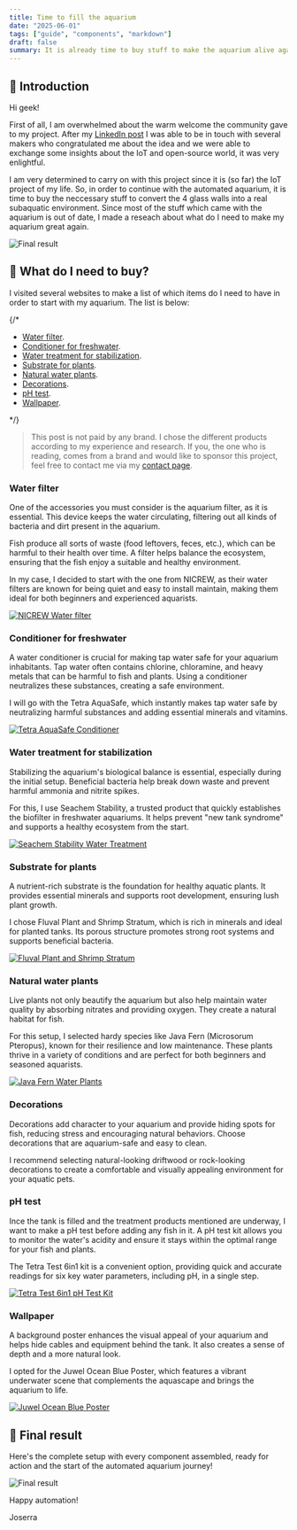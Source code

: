 ```yaml
---
title: Time to fill the aquarium
date: "2025-06-01"
tags: ["guide", "components", "markdown"]
draft: false
summary: It is already time to buy stuff to make the aquarium alive again!
---
```


## 🐠 Introduction

Hi geek!

First of all, I am overwhelmed about the warm welcome the community gave to my project. After my [LinkedIn post](https://www.linkedin.com/posts/jos%C3%A9-ram%C3%B3n-h-572a86234_sideproject-iot-internetofthings-activity-7330849858091667456-7Iyi?utm_source=share&utm_medium=member_desktop&rcm=ACoAADqJK6YB0AXKq7JtwhQGx6J-AAL30zTmZpc) I was able to be in touch with several makers who congratulated me about the idea and we were able to exchange some insights about the IoT and open-source world, it was very enlightful.

I am very determined to carry on with this project since it is (so far) the IoT project of my life. So, in order to continue with the automated aquarium, it is time to buy the neccessary stuff to convert the 4 glass walls into a real subaquatic environment. Since most of the stuff which came with the aquarium is out of date, I made a reseach about what do I need to make my aquarium great again.

![Final result](aquarium-equipment/Aquarium-decoration.avif)

## 🛒 What do I need to buy?

I visited several websites to make a list of which items do I need to have in order to start with my aquarium. The list is below:

{/*
<TOCInline toc={props.toc} exclude="Introduction" />

- [Water filter](#water-filter).
- [Conditioner for freshwater](#conditioner-for-freshwater).
- [Water treatment for stabilization](#water-treatment-for-stabilization).
- [Substrate for plants](#substrate-for-plants).
- [Natural water plants](#natural-water-plants).
- [Decorations](#decorations).
- [pH test](#ph-test).
- [Wallpaper](#wallpaper).

*/}

>This post is not paid by any brand. I chose the different products according to my experience and research. If you, the one who is reading, comes from a brand and would like to sponsor this project, feel free to contact me via my [contact page](../../src/app/contact/).

### Water filter

One of the accessories you must consider is the aquarium filter, as it is essential. This device keeps the water circulating, filtering out all kinds of bacteria and dirt present in the aquarium.

Fish produce all sorts of waste (food leftovers, feces, etc.), which can be harmful to their health over time. A filter helps balance the ecosystem, ensuring that the fish enjoy a suitable and healthy environment.

In my case, I decided to start with the one from NICREW, as their water filters are known for being quiet and easy to install maintain, making them ideal for both beginners and experienced aquarists.

[![NICREW Water filter](aquarium-equipment/NICREW-filter.avif)](https://www.amazon.es/NICREW-Filtro-para-Acuario-FR1/dp/B08SQQ2TW4/ref=dp_prsubs_d_sccl_2/259-7762524-4874135?pd_rd_w=XlGGu&content-id=amzn1.sym.8e8d80f3-f624-4608-aaa0-dad113cd4f7c&pf_rd_p=8e8d80f3-f624-4608-aaa0-dad113cd4f7c&pf_rd_r=J46ZWR1T3ZKGC13EG4KJ&pd_rd_wg=5wRtC&pd_rd_r=907f21a6-532e-4625-9f7e-c1f4cbf45e2d&pd_rd_i=B08SQQ2TW4&th=1)

### Conditioner for freshwater

A water conditioner is crucial for making tap water safe for your aquarium inhabitants. Tap water often contains chlorine, chloramine, and heavy metals that can be harmful to fish and plants. Using a conditioner neutralizes these substances, creating a safe environment.

I will go with the Tetra AquaSafe, which instantly makes tap water safe by neutralizing harmful substances and adding essential minerals and vitamins.

[![Tetra AquaSafe Conditioner](aquarium-equipment/Tetra-AquaSave.avif)](https://www.amazon.es/Tetra-AquaSafe-736276-Purificador-acuario/dp/B000LXYXG8/ref=sr_1_1_sspa?__mk_es_ES=%C3%85M%C3%85%C5%BD%C3%95%C3%91&crid=3BERV7814AG4I&dib=eyJ2IjoiMSJ9.fLjFBbMITGEJKPDI-YrVMT67gQnXgPPPF8Su6KAFqt3-Mvf1D0L7wiNN-nQ-sTbYsHPkgk5lNN1YJyWR5eWKWJ3z7KR4eJrDMObN874zDQuOKoO5U9FkD0Xddb55NlI6_boyyjLHfkSboh-bX-JS-91AMWKOtjpr0kZEysJRiwaXmIeWjGz8SGUXI0PF1sz5y6oFROI_8uHod70I3lybsh3XMdF0YXZO2Iij0wDMCtjFp9xNvvlkxcotWooCgxCyM1kQkYBB8GlFrpOBm2sEXcpCi2dWtmo_i-sd0YdRirU.jiGeRi7aL4CUJyYasBl9yvrFqMn3bm2QFYtIz9YmShg&dib_tag=se&keywords=Tetra%2BAquaSafe&qid=1749838324&rdc=1&sprefix=tetra%2Baquasafe%2Caps%2C156&sr=8-1-spons&sp_csd=d2lkZ2V0TmFtZT1zcF9hdGY&th=1)

### Water treatment for stabilization

Stabilizing the aquarium's biological balance is essential, especially during the initial setup. Beneficial bacteria help break down waste and prevent harmful ammonia and nitrite spikes.

For this, I use Seachem Stability, a trusted product that quickly establishes the biofilter in freshwater aquariums. It helps prevent "new tank syndrome" and supports a healthy ecosystem from the start.

[![Seachem Stability Water Treatment](aquarium-equipment/Seachem-Stability.avif)](https://www.amazon.es/Seachem-sistema-estabilizaci%C3%B3n-dep%C3%B3sito-estabilidad/dp/B0002APIJG/ref=sr_1_1?crid=2H39WVTTTSBGI&dib=eyJ2IjoiMSJ9.xjn6DY2u5aDgmb-xo9EYaIEmTlrvkKA-ZkrZpGWAHhZF9MKgtJf90R1amjol84ZgVALgLc_U9YODnv0AQ5_UMwgfqSgo4Cd2nZjWpnk7eL8BQ9ZfatH5Hc4PAcoZT-O217ktVedKrHp2CMHKBl6aV0eO-jJznaniciQYBS-2Vbp5d8UhL4JRFdjMqXfP8_Plq5mTTrHU00PDRNYFZ7fvgdgyDJ-aMb73EfLLvyX3C4EEh8GdWFbx6ICLv0EHMFCuzZPwPIw_s2VDEXiIMJAnZJiCWX_nV5-_Zn2-QHweibs.QoQrqbJSZ7m_TuPpopCwsarg-atVJkNRLw__JruhRJE&dib_tag=se&keywords=seachem%2Bstability&qid=1749838354&sprefix=Seachem%2BStability%2Caps%2C83&sr=8-1&th=1)

### Substrate for plants

A nutrient-rich substrate is the foundation for healthy aquatic plants. It provides essential minerals and supports root development, ensuring lush plant growth.

I chose Fluval Plant and Shrimp Stratum, which is rich in minerals and ideal for planted tanks. Its porous structure promotes strong root systems and supports beneficial bacteria.

[![Fluval Plant and Shrimp Stratum](aquarium-equipment/stratum.avif)](https://www.amazon.es/dp/B00JGQIY48/?coliid=I2X48ZTLQI7P7&colid=1S0EHQBKFAI77&ref_=list_c_wl_lv_ov_lig_dp_it&th=1)

### Natural water plants

Live plants not only beautify the aquarium but also help maintain water quality by absorbing nitrates and providing oxygen. They create a natural habitat for fish.

For this setup, I selected hardy species like Java Fern (Microsorum Pteropus), known for their resilience and low maintenance. These plants thrive in a variety of conditions and are perfect for both beginners and seasoned aquarists.

[![Java Fern Water Plants](aquarium-equipment/waterplant.avif)](https://www.amazon.es/dp/B099P8Z51Z/?coliid=I5GZL0R7D143V&colid=1S0EHQBKFAI77&psc=1&ref_=list_c_wl_lv_ov_lig_dp_it_im)

### Decorations

Decorations add character to your aquarium and provide hiding spots for fish, reducing stress and encouraging natural behaviors. Choose decorations that are aquarium-safe and easy to clean.

I recommend selecting natural-looking driftwood or rock-looking decorations to create a comfortable and visually appealing environment for your aquatic pets.

### pH test

Ince the tank is filled and the treatment products mentioned are underway, I want to make a pH test before adding any fish in it. A pH test kit allows you to monitor the water's acidity and ensure it stays within the optimal range for your fish and plants.

The Tetra Test 6in1 kit is a convenient option, providing quick and accurate readings for six key water parameters, including pH, in a single step.

[![Tetra Test 6in1 pH Test Kit](aquarium-equipment/pH-test.avif)](https://www.amazon.es/Tetra-Test-6-en-1/dp/B001B65ZVQ/ref=sr_1_6?__mk_es_ES=%C3%85M%C3%85%C5%BD%C3%95%C3%91&crid=19I3RN1IPE319&dib=eyJ2IjoiMSJ9.OLZyMtnQKDPI8bbospTP9u0XOrhaurdzLiji0K4-q3tuQ4WCqBWMpTdw0XYZaO_kPLSWlg1OYbetLd7cOFNwLXU07yXox3q1Gu0ROCbf2NGlblQAlSvWpxFvaGvLxTAKPFF8DHdOdqbqM1uSLPMqxY0GoWg7_-Fq36cxVfbtUAZ8dAz6WRChHBOBcOgxrJvXtX73RBgywxCJpuKnr4RRu5BX3e5UJ5muMomVUi7Jg9KR6y4nN_SK5eBsmQWrUGWHVK7HUrNWOBizvulNgChWk6i1KRIASxozkUbA-xtD5N8.ECPScyXSajiGXaoiNF9Fv_CK6UjYjrnizff-O4izAWg&dib_tag=se&keywords=aquarium+ph+test&qid=1749838389&sprefix=aquarium+ph+test%2Caps%2C87&sr=8-6)

### Wallpaper

A background poster enhances the visual appeal of your aquarium and helps hide cables and equipment behind the tank. It also creates a sense of depth and a more natural look.

I opted for the Juwel Ocean Blue Poster, which features a vibrant underwater scene that complements the aquascape and brings the aquarium to life.

[![Juwel Ocean Blue Poster](aquarium-equipment/wallpaper.avif)](https://www.amazon.es/dp/B001MX5XV0?ref=ppx_yo2ov_dt_b_fed_asin_title&th=1)

## 🎉 Final result

Here's the complete setup with every component assembled, ready for action and the start of the automated aquarium journey!

![Final result](aquarium-equipment/Aquarium-decoration.avif)

Happy automation!

Joserra
